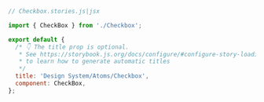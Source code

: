 ```js
// Checkbox.stories.js|jsx

import { CheckBox } from './Checkbox';

export default {
  /* 👇 The title prop is optional.
   * See https://storybook.js.org/docs/configure/#configure-story-loading
   * to learn how to generate automatic titles
   */
  title: 'Design System/Atoms/Checkbox',
  component: CheckBox,
};
```
